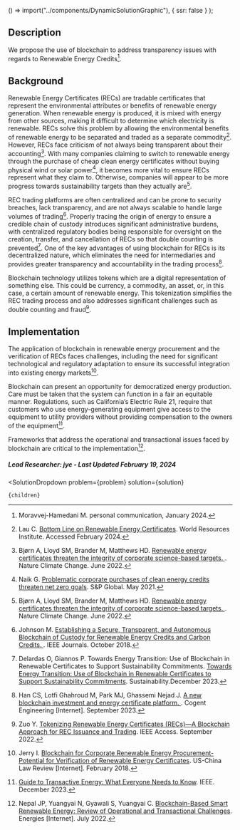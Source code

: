 

  () => import("../components/DynamicSolutionGraphic"),
  { ssr: false }
);


## Description

We propose the use of blockchain to address transparency issues with regards to Renewable Energy Credits[^"11"].

## Background


Renewable Energy Certificates (RECs) are tradable certificates that represent the environmental attributes or benefits of renewable energy generation. When renewable energy is produced, it is mixed with energy from other sources, making it difficult to determine which electricity is renewable. RECs solve this problem by allowing the environmental benefits of renewable energy to be separated and traded as a separate commodity[^"4"]. However, RECs face criticism of not always being transparent about their accounting[^"2"]. With many companies claiming to switch to renewable energy through the purchase of cheap clean energy certificates without buying physical wind or solar power[^"3"], it becomes more vital to ensure RECs represent what they claim to. Otherwise, companies will appear to be more progress towards sustainability targets than they actually are[^"2"].



REC trading platforms are often centralized and can be prone to security breaches, lack transparency, and are not always scalable to handle large volumes of trading[^"5"]. Properly tracing the origin of energy to ensure a credible chain of custody introduces significant administrative burdens, with centralized regulatory bodies being responsible for oversight on the creation, transfer, and cancellation of RECs so that double counting is prevented[^"8"].
One of the key advantages of using blockchain for RECs is its decentralized nature, which eliminates the need for intermediaries and provides greater transparency and accountability in the trading process[^"1"].

Blockchain technology utilizes tokens which are a digital representation of something else. This could be currency, a commodity, an asset, or, in this case, a certain amount of renewable energy. This tokenization simplifies the REC trading process and also addresses significant challenges such as double counting and fraud[^"7"].




## Implementation

The application of blockchain in renewable energy procurement and the verification of RECs faces challenges, including the need for significant technological and regulatory adaptation to ensure its successful integration into existing energy markets[^"6"].

Blockchain can present an opportunity for democratized energy production. Care must be taken that the system can function in a fair an equitable manner. Regulations, such as California’s Electric Rule 21, require that customers who use energy-generating equipment give access to the equipment to utility providers without providing compensation to the owners of the equipment[^"9"].

Frameworks that address the operational and transactional issues faced by blockchain are critical to the implementation[^"10"]. 

##### Lead Researcher: jye - Last Updated February 19, 2024

[^"1"]: Han CS, Lotfi Ghahroud M, Park MJ, Ghassemi Nejad J. [A new blockchain investment and energy certificate platform. ](https://www.tandfonline.com/doi/full/10.1080/23311916.2023.2260226). Cogent Engineering [Internet]. September 2023.
[^"2"]: Bjørn A, Lloyd SM, Brander M, Matthews HD. [Renewable energy certificates threaten the integrity of corporate science-based targets. ](https://www.nature.com/articles/s41558-022-01379-5). Nature Climate Change. June 2022.
[^"3"]: Naik G. [Problematic corporate purchases of clean energy credits threaten net zero goals](https://www.spglobal.com/esg/insights/problematic-corporate-purchases-of-clean-energy-credits-threaten-net-zero-goals). S&P Global. May 2021.
[^"4"]: Lau C. [Bottom Line on Renewable Energy Certificates](https://www.wri.org/research/bottom-line-renewable-energy-certificates). World Resources Institute. Accessed February 2024.
[^"5"]: Johnson M. [Establishing a Secure, Transparent, and Autonomous Blockchain of Custody for Renewable Energy Credits and Carbon Credits. ](https://ieeexplore.ieee.org/document/8486626). IEEE Journals. October 2018.
[^"6"]: Jerry I. [Blockchain for Corporate Renewable Energy Procurement-Potential for Verification of Renewable Energy Certificates](https://www.semanticscholar.org/paper/Blockchain-for-Corporate-Renewable-Energy-for-of-Hsiao/2d4f38d9f17ce1aba378759c923239797f6ded8e). US-China Law Review [Internet]. February 2018.
[^"7"]: Zuo Y. [Tokenizing Renewable Energy Certificates (RECs)—A Blockchain Approach for REC Issuance and Trading](https://www.semanticscholar.org/paper/Tokenizing-Renewable-Energy-Certificates-(RECs)%E2%80%94A-Zuo/89356474123db591e5593d87f58b055c3c0c8be3). IEEE Access. September 2022.
[^"8"]: Delardas O, Giannos P. Towards Energy Transition: Use of Blockchain in Renewable Certificates to Support Sustainability Commitments. [Towards Energy Transition: Use of Blockchain in Renewable Certificates to Support Sustainability Commitments](https://www.mdpi.com/2071-1050/15/1/258). Sustainability.December 2023.
[^"9"]: [Guide to Transactive Energy: What Everyone Needs to Know](https://blockchain.ieee.org/verticals/transactive-energy/topics). IEEE. December 2023.
[^"10"]: Nepal JP, Yuangyai N, Gyawali S, Yuangyai C. [Blockchain-Based Smart Renewable Energy: Review of Operational and Transactional Challenges](https://www.mdpi.com/1996-1073/15/13/4911). Energies [Internet]. July 2022.
[^"11"]: Moravvej-Hamedani M. personal communication, January 2024. 





  <SolutionDropdown 
    problem={problem} 
    solution={solution}
  >
    {children}
  </SolutionDropdown>
